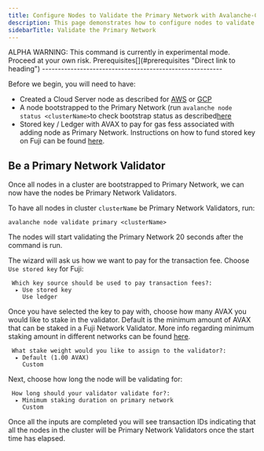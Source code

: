 ```yaml
---
title: Configure Nodes to Validate the Primary Network with Avalanche-CLI
description: This page demonstrates how to configure nodes to validate the Primary Network. Validation via Avalanche-CLI is currently only supported on Fuji.
sidebarTitle: Validate the Primary Network
---
```


<Callout type="warning">
ALPHA WARNING: This command is currently in experimental mode. Proceed at your own risk.
</Callout>
Prerequisites[​](#prerequisites "Direct link to heading")
---------------------------------------------------------

Before we begin, you will need to have:

*   Created a Cloud Server node as described for [AWS](/tooling/create-avalanche-nodes/run-validators-aws) or [GCP](/tooling/create-avalanche-nodes/run-validators-gcp)
*   A node bootstrapped to the Primary Network (run `avalanche node status <clusterName>`to check bootstrap status as described[here](/tooling/create-avalanche-nodes/run-validators-aws#check-bootstrap-status)
*   Stored key / Ledger with AVAX to pay for gas fess associated with adding node as Primary Network. Instructions on how to fund stored key on Fuji can be found [here](/build/subnets/deploy-a-subnet/fuji-testnet#funding-the-key).

Be a Primary Network Validator[​](#be-a-primary-network-validator "Direct link to heading")
-------------------------------------------------------------------------------------------

Once all nodes in a cluster are bootstrapped to Primary Network, we can now have the nodes be Primary Network Validators.

To have all nodes in cluster `clusterName` be Primary Network Validators, run:

```
avalanche node validate primary <clusterName>

```


The nodes will start validating the Primary Network 20 seconds after the command is run.

The wizard will ask us how we want to pay for the transaction fee. Choose `Use stored key` for Fuji:

```
 Which key source should be used to pay transaction fees?:
  ▸ Use stored key
    Use ledger

```


Once you have selected the key to pay with, choose how many AVAX you would like to stake in the validator. Default is the minimum amount of AVAX that can be staked in a Fuji Network Validator. More info regarding minimum staking amount in different networks can be found [here](/nodes/validate/how-to-stake#fuji-testnet).

```
 What stake weight would you like to assign to the validator?:
  ▸ Default (1.00 AVAX)
    Custom

```


Next, choose how long the node will be validating for:

```
 How long should your validator validate for?:
  ▸ Minimum staking duration on primary network
    Custom

```


Once all the inputs are completed you will see transaction IDs indicating that all the nodes in the cluster will be Primary Network Validators once the start time has elapsed.